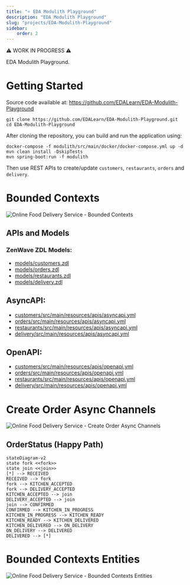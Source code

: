 ```yaml
---
title: "⭐ EDA Modulith Playground"
description: "EDA Modulith Playground"
slug: "projects/EDA-Modulith-Playground"
sidebar:
    order: 2
---
```


⚠️ WORK IN PROGRESS ⚠️

EDA Modulith Playground.

# Getting Started

Source code available at: https://github.com/EDALearn/EDA-Modulith-Playground

```shell
git clone https://github.com/EDALearn/EDA-Modulith-Playground.git
cd EDA-Modulith-Playground
```

After cloning the repository, you can build and run the application using:

```shell
docker-compose -f modulith/src/main/docker/docker-compose.yml up -d
mvn clean install -DskipTests
mvn spring-boot:run -f modulith
```
Then use REST APIs to create/update `customers`, `restaurants`, `orders` and `delivery`.

# Bounded Contexts
![Online Food Delivery Service - Bounded Contexts](https://raw.githubusercontent.com/EDALearn/EDA-Modulith-Playground/main/models/diagrams/BoundedContexts.excalidraw.svg)

## APIs and Models

### ZenWave ZDL Models:

* [models/customers.zdl](https://github.com/EDALearn/EDA-Modulith-Playground/blob/main/models/customers.zdl)
* [models/orders.zdl](https://github.com/EDALearn/EDA-Modulith-Playground/blob/main/models/orders.zdl)
* [models/restaurants.zdl](https://github.com/EDALearn/EDA-Modulith-Playground/blob/main/models/restaurants.zdl)
* [models/delivery.zdl](https://github.com/EDALearn/EDA-Modulith-Playground/blob/main/models/delivery.zdl)

## AsyncAPI:

* [customers/src/main/resources/apis/asyncapi.yml](https://github.com/EDALearn/EDA-Modulith-Playground/blob/main/modules/customers/src/main/resources/apis/asyncapi.yml)
* [orders/src/main/resources/apis/asyncapi.yml](https://github.com/EDALearn/EDA-Modulith-Playground/blob/main/modules/orders/src/main/resources/apis/asyncapi.yml)
* [restaurants/src/main/resources/apis/asyncapi.yml](https://github.com/EDALearn/EDA-Modulith-Playground/blob/main/modules/restaurants/src/main/resources/apis/asyncapi.yml)
* [delivery/src/main/resources/apis/asyncapi.yml](https://github.com/EDALearn/EDA-Modulith-Playground/blob/main/modules/delivery/src/main/resources/apis/asyncapi.yml)

## OpenAPI:

* [customers/src/main/resources/apis/openapi.yml](https://github.com/EDALearn/EDA-Modulith-Playground/blob/main/modules/customers/src/main/resources/apis/openapi.yml)
* [orders/src/main/resources/apis/openapi.yml](https://github.com/EDALearn/EDA-Modulith-Playground/blob/main/modules/orders/src/main/resources/apis/openapi.yml)
* [restaurants/src/main/resources/apis/openapi.yml](https://github.com/EDALearn/EDA-Modulith-Playground/blob/main/modules/restaurants/src/main/resources/apis/openapi.yml)
* [delivery/src/main/resources/apis/openapi.yml](https://github.com/EDALearn/EDA-Modulith-Playground/blob/main/modules/delivery/src/main/resources/apis/openapi.yml)

# Create Order Async Channels

![Online Food Delivery Service - Create Order Async Channels](https://raw.githubusercontent.com/EDALearn/EDA-Modulith-Playground/main/models/diagrams/CreateOrderChannels.excalidraw.svg)

## OrderStatus (Happy Path)

```mermaid
stateDiagram-v2
state fork <<fork>>
state join <<join>>
[*] --> RECEIVED
RECEIVED --> fork
fork --> KITCHEN_ACCEPTED
fork --> DELIVERY_ACCEPTED
KITCHEN_ACCEPTED --> join
DELIVERY_ACCEPTED --> join
join --> CONFIRMED
CONFIRMED --> KITCHEN_IN_PROGRESS
KITCHEN_IN_PROGRESS --> KITCHEN_READY
KITCHEN_READY --> KITCHEN_DELIVERED
KITCHEN_DELIVERED --> ON_DELIVERY
ON_DELIVERY --> DELIVERED
DELIVERED --> [*]
```


# Bounded Contexts Entities

![Online Food Delivery Service - Bounded Contexts Entities](https://raw.githubusercontent.com/EDALearn/EDA-Modulith-Playground/main/models/diagrams/BoundedContexts-Entities.excalidraw.svg)
